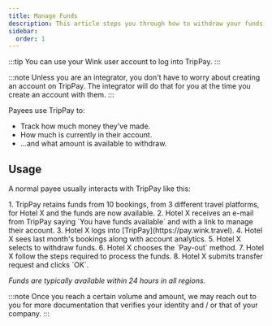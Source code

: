 ```yaml
---
title: Manage Funds
description: This article steps you through how to withdraw your funds from TripPay.
sidebar:
  order: 1
---
```



:::tip
You can use your Wink user account to log into TripPay.
:::

:::note
Unless you are an integrator, you don't have to worry about creating an account on TripPay. The integrator will do that for you at the time you create an account with them. 
:::

Payees use TripPay to:

- Track how much money they've made.
- How much is currently in their account.
- ...and what amount is available to withdraw. 

## Usage

A normal payee usually interacts with TripPay like this:

<Steps>
1. TripPay retains funds from 10 bookings, from 3 different travel platforms, for Hotel X and the funds are now available.
2. Hotel X receives an e-mail from TripPay saying `You have funds available` and with a link to manage their account.
3. Hotel X logs into [TripPay](https://pay.wink.travel).
4. Hotel X sees last month's bookings along with account analytics.
5. Hotel X selects to withdraw funds.
6. Hotel X chooses the `Pay-out` method.
7. Hotel X follow the steps required to process the funds.
8. Hotel X submits transfer request and clicks `OK`.
</Steps>

*Funds are typically available within 24 hours in all regions.*

:::note
Once you reach a certain volume and amount, we may reach out to you for more documentation that verifies your identity and / or that of your company.
:::
